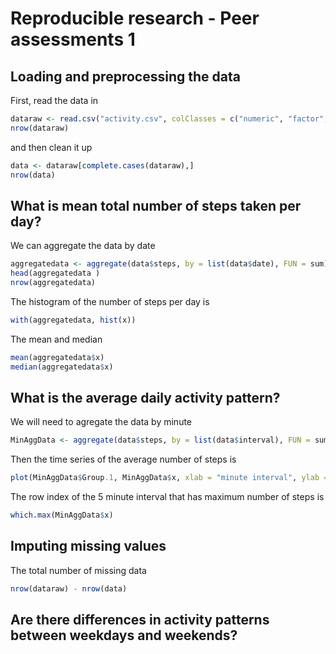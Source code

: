 Reproducible research - Peer assessments 1
=====================================================
## Loading and preprocessing the data
First, read the data in
```r
dataraw <- read.csv("activity.csv", colClasses = c("numeric", "factor", "numeric"))
nrow(dataraw)
```
and then clean it up
```r
data <- dataraw[complete.cases(dataraw),]
nrow(data)
```
## What is mean total number of steps taken per day?
We can aggregate the data by date
```r
aggregatedata <- aggregate(data$steps, by = list(data$date), FUN = sum)
head(aggregatedata )
nrow(aggregatedata)
```
The histogram of the number of steps per day is
```r
with(aggregatedata, hist(x))
```

The mean and median
```r
mean(aggregatedata$x)
median(aggregatedata$x)
```

## What is the average daily activity pattern?
We will need to agregate the data by minute 
```r
MinAggData <- aggregate(data$steps, by = list(data$interval), FUN = sum)
```

Then the time series of the average number of steps is
```r
plot(MinAggData$Group.1, MinAggData$x, xlab = "minute interval", ylab = "average number of steps", type = 'l')
```
The row index of the 5 minute interval that has maximum number of steps is
```r
which.max(MinAggData$x)
```
## Imputing missing values
The total number of missing data
```r
nrow(dataraw) - nrow(data)
```

## Are there differences in activity patterns between weekdays and weekends?
